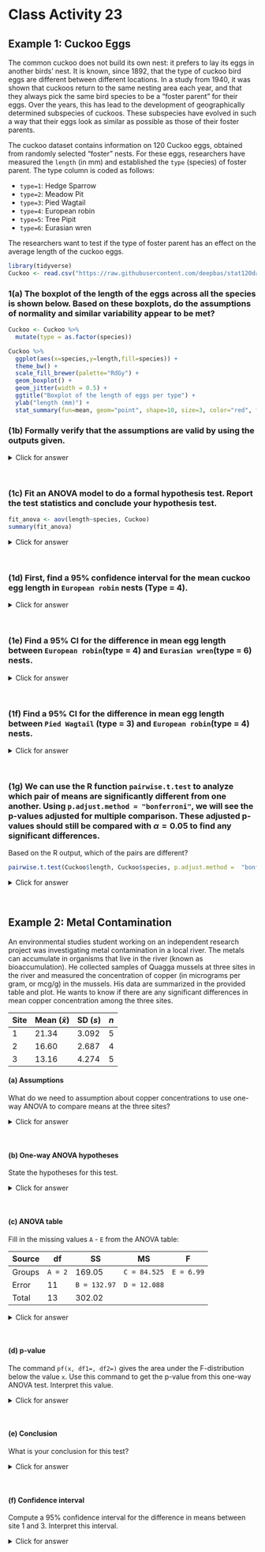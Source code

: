 # Class Activity 23

## Example 1: Cuckoo Eggs

The common cuckoo does not build its own nest: it prefers to lay its eggs in another birds' nest. It is known, since 1892, that the type of cuckoo bird eggs are different between different locations. In a study from 1940, it was shown that cuckoos return to the same nesting area each year, and that they always pick the same bird species to be a "foster parent" for their eggs. Over the years, this has lead to the development of geographically determined subspecies of cuckoos. These subspecies have evolved in such a way that their eggs look as similar as possible as those of their foster parents.

The cuckoo dataset contains information on 120 Cuckoo eggs, obtained from randomly selected "foster" nests. For these eggs, researchers have measured the `length` (in mm) and established the `type` (species) of foster parent. The type column is coded as follows:

- `type=1`: Hedge Sparrow
- `type=2`: Meadow Pit
- `type=3`: Pied Wagtail
- `type=4`: European robin
- `type=5`: Tree Pipit
- `type=6`: Eurasian wren

The researchers want to test if the type of foster parent has an effect on the average length of the cuckoo eggs. 

```r
library(tidyverse)
Cuckoo <- read.csv("https://raw.githubusercontent.com/deepbas/stat120datasets/main/cuckoos.csv")
```


### 1(a) The boxplot of the length of the eggs across all the species is shown below. Based on these boxplots, do the assumptions of normality and similar variability appear to be met?


```r
Cuckoo <- Cuckoo %>%
  mutate(type = as.factor(species))

Cuckoo %>%
  ggplot(aes(x=species,y=length,fill=species)) +
  theme_bw() +
  scale_fill_brewer(palette="RdGy") +
  geom_boxplot() +
  geom_jitter(width = 0.5) +
  ggtitle("Boxplot of the length of eggs per type") +
  ylab("length (mm)") + 
  stat_summary(fun=mean, geom="point", shape=10, size=3, color="red", fill="black")
```


### (1b) Formally verify that the assumptions are valid by using the outputs given.

<details>
<summary><red>Click for answer</red></summary>

*Answer:* Based on the qqplot, the data points in each group are close to the line and there are no major deviations towards the center. So, the normality assumption seems to be satisfied. 

```r
Cuckoo %>% 
  ggplot(aes(sample=length)) + geom_qq() + geom_qq_line() + facet_grid(~species) +  theme_bw() 
```

Similarly, based on the statistics below, the ratio of the largest $s$ to the smallest $s$ is $1.57$. So, the equal variance assumption is satisfied.

*Caution:* If the equal variance assumption or the normality assumption is not met in ANOVA, then the results of the one-way ANOVA may not be reliable. This is especially true if the sample sizes between the groups are unequal and the variances between the groups are also unequal.

```r
1.0722917/0.6821229
```


```r
library(dplyr)
stat <- Cuckoo %>% group_by(species) %>% summarize(mean(length), sd(length), length(length))
stat <- as.data.frame(stat)
stat
```
</details>
<br>

### (1c) Fit an ANOVA model to do a formal hypothesis test. Report the test statistics and conclude your hypothesis test.

```r
fit_anova <- aov(length~species, Cuckoo)
summary(fit_anova)
```

<details>
<summary><red>Click for answer</red></summary>

*Answer:* The hypotheses can be stated as:

$$H_0:\mu_1 = \mu_2 = \cdots = \mu_k$$
$$H_a: \text{at least one } \mu_i \text{ is different}$$

Let's assume the conditions for the test are approximately met. To find which of the species differ from the rest, we need to construct confidence intervals for the mean length differences between each pair of species.
</details>
<br>

### (1d)  First, find a 95% confidence interval for the mean cuckoo egg length in `European robin` nests (Type = 4).
<details>
<summary><red>Click for answer</red></summary>

*Answer:* 

95 $\%$ confidence interval is:

```r
MSE <- 0.8193847
stat[4,2] + c(-1,1)*(qt(1-0.05/2, df=113))*sqrt(MSE)/sqrt(stat[4,4])
```

$$22.556 \pm 1.981*\frac{\sqrt{0.8194}}{\sqrt{16}}$$
$$= (22.108, 23.005)$$

</details>
<br>

### (1e) Find a 95% CI for the difference in mean egg length between `European robin`(type = 4) and `Eurasian wren`(type = 6) nests.

<details>
<summary><red>Click for answer</red></summary>

*Answer:* 

```r
(stat[4,2] - stat[6,2]) + c(-1,1)* (qt(1-0.05/2, df=113))* sqrt(MSE*(1/stat[4,4] + 1/stat[6,4]))
```

$$(22.556 - 21.120) \pm 1.981 \cdot \sqrt{0.8194\left(\frac{1}{16} + \frac{1}{15} \right)}$$

$=(0.792, 2.081)$

</details>
<br>

### (1f) Find a 95% CI for the difference in mean egg length between `Pied Wagtail` (type = 3) and `European robin`(type = 4)  nests.
<details>
<summary><red>Click for answer</red></summary>

*Answer:* 

```r
(stat[3,2] - stat[4,2]) + c(-1,1)* (qt(1-0.05/2, df=113))*sqrt(MSE*(1/stat[3,4] + 1/stat[4,4]))
```

$$(22.887 - 22.556) \pm 1.981\cdot \sqrt{0.8194\left(\frac{1}{15} + \frac{1}{16} \right)}$$
$$ = (-0.314, 0.975)$$
</details>
<br>

### (1g) We can use the R function `pairwise.t.test` to analyze which pair of means are significantly different from one another. Using `p.adjust.method = "bonferroni"`, we will see the p-values adjusted for multiple comparison. These adjusted p-values should still be compared with $\alpha = 0.05$ to find any significant differences. 

Based on the R output, which of the pairs are different?

```r
pairwise.t.test(Cuckoo$length, Cuckoo$species, p.adjust.method =  "bonferroni")
```

<details>
<summary><red>Click for answer</red></summary>

*Answer:*

Based on the adjusted p-values we can say the five pairs of species `6-1`, `6-2`, `6-3`, `6-4`, and `6-5` are different at the significance level of 5%. Here, each pairwise test is testing:

$$H_0: \mu_i = \mu_j \text{ vs. } H_a: \mu_i \neq \mu_j$$
</details>
<br>


## Example 2: Metal Contamination

An environmental studies student working on an independent research project was investigating metal contamination in a local river. The metals can accumulate in organisms that live in the river (known as bioaccumulation). He collected samples of Quagga mussels at three sites in the river and measured the concentration of copper (in micrograms per gram, or mcg/g) in the mussels. His data are summarized in the provided table and plot. He wants to know if there are any significant differences in mean copper concentration among the three sites.  

Site | Mean ($\bar{x}$) | SD ($s$) | $n$
--- | ---- | ---- | ----
1 | 21.34 | 3.092 | 5
2 | 16.60 | 2.687 | 4
3 | 13.16 | 4.274 | 5

#### (a) Assumptions

What do we need to assumption about copper concentrations to use one-way ANOVA to compare means at the three sites?

<details>
<summary><red>Click for answer</red></summary>

*Answer:* With such small sample sizes in each group it would be hard to get a good sense of how they are distributed. We will just need to assume that these measurements are approximately normally distributed. 
</details>
<br>

#### (b) One-way ANOVA hypotheses

State the hypotheses for this test. 

<details>
<summary><red>Click for answer</red></summary>

*Answer:* Let $\mu_i$ be the true mean copper concentration at location $i$. Then

$$
H_0: \mu_{1} = \mu_{2} = \mu_{3} 
$$

vs. $H_A:$ at least one mean is different.
</details>
<br>


#### (c) ANOVA table
Fill in the missing values `A` - `E` from the ANOVA table:

Source | df | SS | MS | F 
---- | ---- | ---- | ---- | ---- 
Groups | `A = 2` | 169.05 | `C = 84.525` | `E = 6.99`
Error | 11 | `B = 132.97` | `D = 12.088` | 
Total | 13 | 302.02 | | 

<details>
<summary><red>Click for answer</red></summary>

*Answer:* 

- A: The group degrees of freedom is always the number of groups minus 1. Here we have 3 groups so $A = 3-1=2$.
- B: The group and error sum of squares adds up to the total sum of squares. So we have $B = 302.02 - 169.05 = 132.97$.
- C: Mean square values are always sum of squares divided by degrees of freedom. For groups MS: $C = 169.05/2 = 84.525$
- D: Mean square values are always sum of squares divided by degrees of freedom. For error MS: $D = 132.97/11 = 12.088$

- The F test stat is the ratio of the group MS and error MS: $F = 84.525/12.088 = 6.992$.

```r
302.02 - 169.05
169.05/2
132.97/11
84.525/12.088
```

</details>
<br>

#### (d) p-value

The command `pf(x, df1=, df2=)` gives the area under the F-distribution below the value `x`. Use this command to get the p-value from this one-way ANOVA test. Interpret this value.

<details>
<summary><red>Click for answer</red></summary>

*Answer:* The p-value is about 1.1%. If the means are the same at the three sites, we would see sample means this different, or even more different, about 1.1% of the time. 

```r
1-pf(6.992, df1=2, df2=11)
```

</details>
<br>

#### (e) Conclusion

What is your conclusion for this test?

<details>
<summary><red>Click for answer</red></summary>

*Answer:* We have some evidence that at least one of the true mean copper concentration at the three sites is differenct from the others. 

</details>
<br>

#### (f) Confidence interval
Compute a 95% confidence interval for the difference in means between site 1 and 3. Interpret this interval. 

<details>
<summary><red>Click for answer</red></summary>

*Answer:* Since we don't have the data, we will have to compute the CI by hand. The degrees of freedom "best guess" (since we aren't letting R approximate it), is $11$. The 95% CI for the difference in true means in site 1 and 3 is :

$$
(21.34 - 13.16)  \pm (2.201)) \sqrt{132.97\left(\dfrac{1}{5} + \dfrac{1}{5}\right)} = 1.63, 14.73
$$
```r
(21.34 - 13.16) + c(-1,1)* qt(1-0.05/2, df = 11)*sqrt(12.088*(1/5+1/5))

```

We are 95% confident that the true mean copper concentration at site 1 is 1.63 to 14.3 mcg/g higher than the true mean concentration at site 3. 

```r
(21.34 - 13.16) 
qt(.975, 11)
sqrt(12.088*(1/5+1/5))
(21.34 - 13.16) -  qt(.975, 5-1)*sqrt(12.088*(1/5+1/5))
(21.34 - 13.16) +  qt(.975, 5-1)*sqrt(12.088*(1/5+1/5))
```


</details>
<br>
